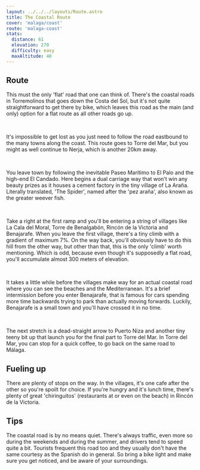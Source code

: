 ```yaml
---
layout: ../../../layouts/Route.astro
title: The Coastal Route
cover: 'malaga/coast'
route: 'malaga-coast'
stats:
  distance: 61
  elevation: 270
  difficulty: easy
  maxAltitude: 40
---
```


## Route

This must the only 'flat' road that one can think of. 
There's the coastal roads in Torremolinos that goes down the Costa del Sol, but it's not quite straightforward to get there by bike, which leaves this road as the main (and only) option for a flat route as all other roads go up.

&nbsp;

It's impossible to get lost as you just need to follow the road eastbound to the many towns along the coast.
This route goes to Torre del Mar, but you might as well continue to Nerja, which is another 20km away.

&nbsp;

You leave town by following the inevitable Paseo Marítimo to El Palo and the high-end El Candado. 
Here begins a dual carriage way that won't win any beauty prizes as it houses a cement factory in the tiny village of La Araña. Literally translated, 'The Spider', named after the 'pez araña', also known as the greater weever fish.

&nbsp;

Take a right at the first ramp and you'll be entering a string of villages like La Cala del Moral, Torre de Benalgabón, Rincón de la Victoria and Benajarafe.
When you leave the first village, there's a tiny climb with a gradient of maximum 7%. On the way back, you'll obviously have to do this hill from the other way, but other than that, this is the only 'climb' worth mentioning. 
Which is odd, because even though it's supposedly a flat road, you'll accumulate almost 300 meters of elevation. 

&nbsp;

It takes a little while before the villages make way for an actual coastal road where you can see the beaches and the Mediterranean.
It's a brief intermission before you enter Benajarafe, that is famous for cars spending more time backwards trying to park than actually moving forwards.
Luckily, Benajarafe is a small town and you'll have crossed it in no time.

&nbsp;

The next stretch is a dead-straight arrow to Puerto Niza and another tiny teeny bit up that launch you for the final part to Torre del Mar.
In Torre del Mar, you can stop for a quick coffee, to go back on the same road to Málaga.

## Fueling up

There are plenty of stops on the way. In the villages, it's one cafe after the other so you're spoilt for choice.
If you're hungry and it's lunch time, there's plenty of great 'chiringuitos' (restaurants at or even on the beach) in Rincón de la Victoria.

## Tips

The coastal road is by no means quiet. 
There's always traffic, even more so during the weekends and during the summer, and drivers tend to speed quite a bit.
Tourists frequent this road too and they usually don't have the same courtesy as the Spanish do in general. So bring a bike light and make sure you get noticed, and be aware of your surroundings. 
    